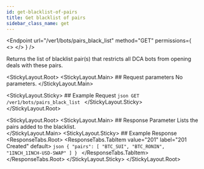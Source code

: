 ```yaml
---
id: get-blacklist-of-pairs
title: Get blacklist of pairs
sidebar_class_name: get
---
```



<Endpoint
  url="/ver1/bots/pairs_black_list"
  method="GET"
  permissions={
    <>
      <Permission title="Permission" description="BOTS_READ" />
      <Permission title="Security" description="SIGNED" />
    </>
  }
/>

Returns the list of blacklist pair(s) that restricts all DCA bots from opening deals with these pairs.

<Separator />

<StickyLayout.Root>
   <StickyLayout.Main>
    ## Request parameters
    No parameters.
    </StickyLayout.Main>

   <StickyLayout.Sticky>
    ## Example Request
    ```json
    GET /ver1/bots/pairs_black_list
    ```
   </StickyLayout.Sticky>
</StickyLayout.Root>

<StickyLayout.Root>
  <StickyLayout.Main>
      ## Response Parameter
      <ApiParam name='pairs' type='array' id="pairs">
        Lists the pairs added to the blacklist.
      </ApiParam>   
  </StickyLayout.Main>
  <StickyLayout.Sticky>
    ## Example Response
    <ResponseTabs.Root>
        <ResponseTabs.TabItem value="201" label="201 Created" default>
          ```json
          {
            "pairs": [
              "BTC_SUI",
              "BTC_RONIN",
              "1INCH_1INCH-USD-SWAP"
            ]
          }
          ```
        </ResponseTabs.TabItem>
    </ResponseTabs.Root>
   </StickyLayout.Sticky>
</StickyLayout.Root>

